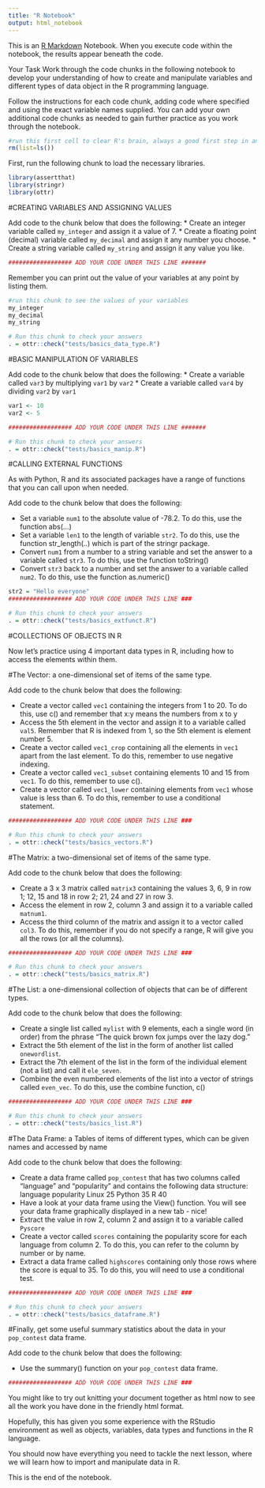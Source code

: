 ```yaml
---
title: "R Notebook"
output: html_notebook
---
```


This is an [R Markdown](http://rmarkdown.rstudio.com) Notebook. 
When you execute code within the notebook, the results appear beneath the code. 

Your Task
Work through the code chunks in the following notebook to develop your understanding of how to create and manipulate variables and different types of data object in the R programming language. 

Follow the instructions for each code chunk, adding code where specified and using the exact variable names supplied. 
You can add your own additional code chunks as needed to gain further practice as you work through the notebook.

```r
#run this first cell to clear R's brain, always a good first step in any notebook you write
rm(list=ls())
```

First, run the following chunk to load the necessary libraries.

```r
library(assertthat)
library(stringr)
library(ottr)
```

#CREATING VARIABLES AND ASSIGNING VALUES 

Add code to the chunk below that does the following:
* Create an integer variable called `my_integer` and assign it a value of 7.
* Create a floating point (decimal) variable called `my_decimal` and assign it any number you choose.
* Create a string variable called `my_string` and assign it any value you like. 

```r
################## ADD YOUR CODE UNDER THIS LINE #######

```

Remember you can print out the value of your variables at any point by listing them.

```r
#run this chunk to see the values of your variables
my_integer
my_decimal
my_string
```


```r
# Run this chunk to check your answers
. = ottr::check("tests/basics_data_type.R")
```

#BASIC MANIPULATION OF VARIABLES

Add code to the chunk below that does the following:
* Create a variable called `var3` by multiplying `var1` by `var2`
* Create a variable called `var4` by dividing `var2` by `var1`

```r
var1 <- 10
var2 <- 5

################## ADD YOUR CODE UNDER THIS LINE #######

```

```r
# Run this chunk to check your answers
. = ottr::check("tests/basics_manip.R")
```

#CALLING EXTERNAL FUNCTIONS

As with Python, R and its associated packages have a range of functions that you can call upon when needed.

Add code to the chunk below that does the following:

* Set a variable `num1` to the absolute value of -78.2. To do this, use the function abs(...)
* Set a variable `len1` to the length of variable `str2`. To do this, use the function str_length(..) which is part of the stringr package.
* Convert `num1` from a number to a string variable and set the answer to a variable called `str3`. To do this, use the function toString()
* Convert `str3` back to a number and set the answer to a variable called `num2`. To do this, use the function as.numeric()

```r
str2 = "Hello everyone"
################## ADD YOUR CODE UNDER THIS LINE ###

```

```r
# Run this chunk to check your answers
. = ottr::check("tests/basics_extfunct.R")
```

#COLLECTIONS OF OBJECTS IN R

Now let's practice using 4 important data types in R, including how to access the elements within them.

#The Vector: a one-dimensional set of items of the same type.

Add code to the chunk below that does the following:

* Create a vector called `vec1` containing the integers from 1 to 20. To do this, use c() and remember that x:y means the numbers from x to y
* Access the 5th element in the vector and assign it to a variable called `val5`. Remember that R is indexed from 1, so the 5th element is element number 5.
* Create a vector called `vec1_crop` containing all the elements in `vec1` apart from the last element. To do this, remember to use negative indexing.
* Create a vector called `vec1_subset` containing elements 10 and 15 from `vec1`. To do this, remember to use c().
* Create a vector called `vec1_lower` containing elements from `vec1` whose value is less than 6. To do this, remember to use a conditional statement.

```r
################## ADD YOUR CODE UNDER THIS LINE ###

```

```r
# Run this chunk to check your answers
. = ottr::check("tests/basics_vectors.R")
```

#The Matrix: a two-dimensional set of items of the same type.

Add code to the chunk below that does the following:

* Create a 3 x 3 matrix called `matrix3` containing the values 3, 6, 9 in row 1; 12, 15 and 18 in row 2; 21, 24 and 27 in row 3.
* Access the element in row 2, column 3 and assign it to a variable called `matnum1`.
* Access the third column of the matrix and assign it to a vector called `col3`. To do this, remember if you do not specify a range, R will give you all the rows (or all the columns).

```r
################## ADD YOUR CODE UNDER THIS LINE ###

```

```r
# Run this chunk to check your answers
. = ottr::check("tests/basics_matrix.R")
```

#The List: a one-dimensional collection of objects that can be of different types.

Add code to the chunk below that does the following:

* Create a single list called `mylist` with 9 elements, each a single word (in order) from the phrase "The quick brown fox jumps over the lazy dog."
* Extract the 5th element of the list in the form of another list called `onewordlist`.
* Extract the 7th element of the list in the form of the individual element (not a list) and call it `ele_seven`.
* Combine the even numbered elements of the list into a vector of strings called `even_vec`. To do this, use the combine function, c()

```r
################## ADD YOUR CODE UNDER THIS LINE ###

```

```r
# Run this chunk to check your answers
. = ottr::check("tests/basics_list.R")
```

#The Data Frame: a Tables of items of different types, which can be given names and accessed by name

Add code to the chunk below that does the following:

* Create a data frame called `pop_contest` that has two columns called "language" and "popularity" and contains the following data structure:
language    popularity
Linux       25
Python      35
R           40
* Have a look at your data frame using the View() function. You will see your data frame graphically displayed in a new tab - nice!
* Extract the value in row 2, column 2 and assign it to a variable called `Pyscore`
* Create a vector called `scores` containing the popularity score for each language from column 2. To do this, you can refer to the column by number or by name.
* Extract a data frame called `highscores` containing only those rows where the score is equal to 35. To do this, you will need to use a conditional test.

```r
################## ADD YOUR CODE UNDER THIS LINE ###

```

```r
# Run this chunk to check your answers
. = ottr::check("tests/basics_dataframe.R")
```

#Finally, get some useful summary statistics about the data in your `pop_contest` data frame.

Add code to the chunk below that does the following:

* Use the summary() function on your `pop_contest` data frame.
 
```r
################## ADD YOUR CODE UNDER THIS LINE ###

```

You might like to try out knitting your document together as html now to see all the work you have done in the friendly html format.

Hopefully, this has given you some experience with the RStudio environment as well as objects, variables, data types and functions in the R language. 

You should now have everything you need to tackle the next lesson, where we will learn how to import and manipulate data in R.

This is the end of the notebook.
